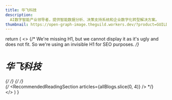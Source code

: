 ```yaml
---
title: 华飞科技
description:
  AI数字智能产业领导者，提供智能数据分析、决策支持系统和企业数字化转型解决方案。
thumbnail: https://open-graph-image.theguild.workers.dev/?product=GUILD&title=GraphQL%20Tools
---
```



  return (
    <>
      {/* 
        We're missing H1,
        but we cannot display it as it's ugly and does not fit.
        So we're using an invisible H1 for SEO purposes.
      */}
      <h1 className="invisible">华飞科技</h1>
      <Hero />
      <ClientLogosSection /> 
      {/* <Ecosystem /> */}
      {/* <ServicesSection /> */}
      <div className="nextra-container">
        <GetInTouchSection />
      </div>
      {/* <RecommendedReadingSection articles={allBlogs.slice(0, 4)} /> */}
      <div className="nextra-container">
        <Newsletter />
      </div>
    </>
  )
}
